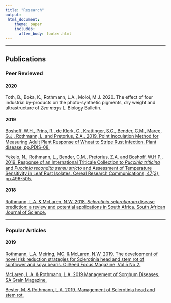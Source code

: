 ---
title: "Research"
output: 
 html_document:
    theme: paper
    includes:
      after_body: footer.html
---
----

## Publications 

### Peer Reviewed

#### 2020	
Toth, B., Boka, K., Rothmann, L.A., Moloi, M.J. 2020. The effect of four industrial by-products on the photo-synthetic pigments, dry weight and ultrastructure of _Zea mays_ L. Biology Bulletin.   

#### 2019	
[Boshoff, W.H., Prins, R., de Klerk, C., Krattinger, S.G., Bender, C.M., Maree, G.J., Rothmann, L. and Pretorius, Z.A., 2019. Point Inoculation Method for Measuring Adult Plant Response of Wheat to Stripe Rust Infection. Plant disease, pp.PDIS-08.](https://doi.org/10.1094/PDIS-08-18-1312-RE ) 

[Yekelo, N., Rothmann, L., Bender, C.M., Pretorius, Z.A. and Boshoff, W.H.P., 2019. Response of an International Triticale Collection to _Puccinia triticina_ and _Puccinia recondita sensu stricto_ and Assessment of Temperature Sensitivity in Leaf Rust Isolates. Cereal Research Communications, 47(3), pp.496-505. ](https://link.springer.com/content/pdf/10.1556/0806.47.2019.23.pdf) 

#### 2018
[Rothmann, L.A. & McLaren, N.W. 2018. _Sclerotinia sclerotiorum_ disease prediction: a review and potential applications in South Africa. South African Journal of Science.](http://dx.doi.org/10.17159/sajs.2018/20170155)  

-----

### Popular Articles 

#### 2019 

[Rothmann, L.A. Meiring, MC. & McLaren, N.W. 2019. The development of novel risk reduction strategies for Sclerotinia head and stem rot of sunflower and soya beans. OilSeed Focus Magazine, Vol 5 No 2.](http://sclerotinia.co.za/article/development-of-novel-risk-reduction-strategies-sclerotinia-head-and-stem-rot)

[McLaren, L.A. & Rothmann, L.A. 2019 Management of Sorghum Diseases. SA Grain Magazine.](https://www.grainsa.co.za/management-of-sorghum-diseases)

[Bester, M. & Rothmann, L.A. 2019. Management of Sclerotinia head and stem rot.](https://www.grainsa.co.za/management-of-sclerotinia-head-and-stem-rot)

